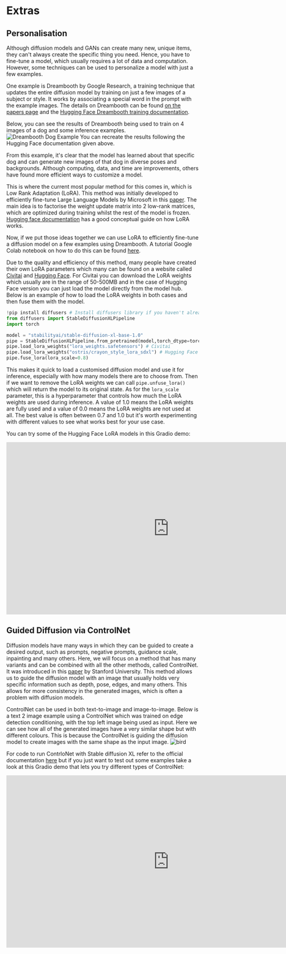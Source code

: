 # Extras

## Personalisation

Although diffusion models and GANs can create many new, unique items, they can't always create the specific thing you need. Hence, you have to fine-tune a model, which usually requires a lot of data and computation. However, some techniques can be used to personalize a model with just a few examples.

One example is Dreambooth by Google Research, a training technique that updates the entire diffusion model by training on just a few images of a subject or style. It works by associating a special word in the prompt with the example images. The details on Dreambooth can be found [on the papers page](https://dreambooth.github.io/) and the [Hugging Face Dreambooth training documentation](https://huggingface.co/docs/diffusers/training/dreambooth).

Below, you can see the results of Dreambooth being used to train on 4 images of a dog and some inference examples.
![Dreambooth Dog Example](https://huggingface.co/datasets/hf-vision/course-assets/resolve/main/teaser_static.jpg)
You can recreate the results following the Hugging Face documentation given above.

From this example, it's clear that the model has learned about that specific dog and can generate new images of that dog in diverse poses and backgrounds. Although computing, data, and time are improvements, others have found more efficient ways to customize a model.

This is where the current most popular method for this comes in, which is Low Rank Adaptation (LoRA). This method was initially developed to efficiently fine-tune Large Language Models by Microsoft in this [paper](https://arxiv.org/abs/2106.09685). The main idea is to factorise the weight update matrix into 2 low-rank matrices, which are optimized during training whilst the rest of the model is frozen. [Hugging face documentation](https://huggingface.co/docs/peft/conceptual_guides/lora) has a good conceptual guide on how LoRA works.

Now, if we put those ideas together we can use LoRA to efficiently fine-tune a diffusion model on a few examples using Dreambooth. A tutorial Google Colab notebook on how to do this can be found [here](https://colab.research.google.com/github/huggingface/notebooks/blob/main/diffusers/SDXL_DreamBooth_LoRA_.ipynb).

Due to the quality and efficiency of this method, many people have created their own LoRA parameters which many can be found on a website called [Civitai](https://civitai.com/models) and [Hugging Face](https://huggingface.co/collections/multimodalart/awesome-sdxl-loras-64f9af6d5cce4f4e8f351466). 
For Civitai you can download the LoRA weights which usually are in the range of 50-500MB and in the case of Hugging Face version you can just load the model directly from the model hub.
Below is an example of how to load the LoRA weights in both cases and then fuse them with the model.
 

```python
!pip install diffusers # Install diffusers library if you haven't already
from diffusers import StableDiffusionXLPipeline
import torch

model = "stabilityai/stable-diffusion-xl-base-1.0"
pipe = StableDiffusionXLPipeline.from_pretrained(model,torch_dtype=torch.float16)
pipe.load_lora_weights("lora_weights.safetensors") # Civitai
pipe.load_lora_weights("ostris/crayon_style_lora_sdxl") # Hugging Face
pipe.fuse_lora(lora_scale=0.8)
```

This makes it quick to load a customised diffusion model and use it for inference, especially with how many models there are to choose from. Then if we want to remove the LoRA weights we can call `pipe.unfuse_lora()` which will return the model to its original state. As for the `lora_scale` parameter, this is a hyperparameter that controls how much the LoRA weights are used during inference. A value of 1.0 means the LoRA weights are fully used and a value of 0.0 means the LoRA weights are not used at all. The best value is often between 0.7 and 1.0 but it's worth experimenting with different values to see what works best for your use case.

You can try some of the Hugging Face LoRA models in this Gradio demo:
<iframe
	src="https://multimodalart-LoraTheExplorer.hf.space"
	frameborder="0"
	width="850"
	height="450">
</iframe>

## Guided Diffusion via ControlNet

Diffusion models have many ways in which they can be guided to create a desired output, such as prompts, negative prompts, guidance scale, inpainting and many others. Here, we will focus on a method that has many variants and can be combined with all the other methods, called ControlNet. It was introduced in this [paper](https://arxiv.org/abs/2302.05543) by Stanford University. This method allows us to guide the diffusion model with an image that usually holds very specific information such as depth, pose, edges, and many others. This allows for more consistency in the generated images, which is often a problem with diffusion models.

ControlNet can be used in both text-to-image and image-to-image. Below is a text 2 image example using a ControlNet which was trained on edge detection conditioning, with the top left image being used as input.
Here we can see how all of the generated images have a very similar shape but with different colours. This is because the ControlNet is guiding the diffusion model to create images with the same shape as the input image.
 ![bird](https://github.com/lllyasviel/ControlNet/raw/main/github_page/p1.png)

For code to run ContrloNet with Stable diffusion XL refer to the official documentation [here](https://huggingface.co/docs/diffusers/api/pipelines/controlnet_sdxl#diffusers.StableDiffusionXLControlNetPipeline) but if you just want to test out some examples take a look at this Gradio demo that lets you try different types of ControlNet:
<iframe
	src="https://hysts-ControlNet-v1-1.hf.space"
	frameborder="0"
	width="850"
	height="450">
</iframe>